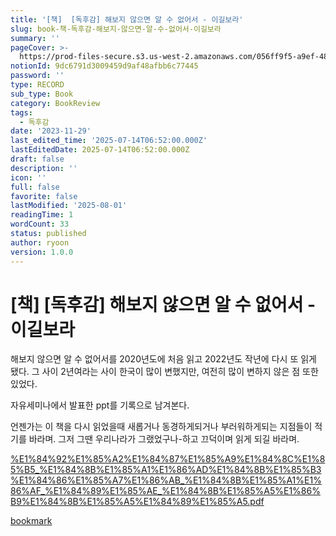 ```yaml
---
title: '[책]  [독후감] 해보지 않으면 알 수 없어서 - 이길보라'
slug: book-책-독후감-해보지-않으면-알-수-없어서-이길보라
summary: ''
pageCover: >-
  https://prod-files-secure.s3.us-west-2.amazonaws.com/056ff9f5-a9ef-486f-8acb-9eef51d06a2d/d763279f-f15a-46c7-8077-fbfad9120b74/Read.jpg?X-Amz-Algorithm=AWS4-HMAC-SHA256&X-Amz-Content-Sha256=UNSIGNED-PAYLOAD&X-Amz-Credential=ASIAZI2LB4666AURSNKZ%2F20250801%2Fus-west-2%2Fs3%2Faws4_request&X-Amz-Date=20250801T073147Z&X-Amz-Expires=3600&X-Amz-Security-Token=IQoJb3JpZ2luX2VjEL%2F%2F%2F%2F%2F%2F%2F%2F%2F%2F%2FwEaCXVzLXdlc3QtMiJHMEUCIDS3lMLgCRMfjgGtojH6dyVTXFEdnErxlTwW7FlSpkjnAiEAyOMaFzSdlovtsY4eoMi%2FzWyuK8x3Ujx8%2BDfOn5kA5eoqiAQI6P%2F%2F%2F%2F%2F%2F%2F%2F%2F%2FARAAGgw2Mzc0MjMxODM4MDUiDKcJSlTgbwPllxssmCrcA5ucreSIcgVyrR91muPdgFQpLexvr5rNqq8oLyIXgo%2BUIjIBti4IFPWzs%2BYAfVlT0Xrvnj7uzPrV03XVCFdAZxPF9xKEOF4Vvxzybp7676yZJvc4pC7asguGoRzk34vIxvyXlD6wcjhqn726HIoXsGOzS8i5I1HPI8Hv62MF739dqPHK0SxRt9O8VkgrPLGYAhNLEi7%2FHJEV6Ocfa3DYcwyBslZUKiXVwAWYNjL5%2BhQhtItoUoeW4NJP5d5gWpc03fEgUtJp7g7ItRGiKOmKsJ2PFOXNBtCjIGwCrItUTdulmQ%2FSgKo%2BtSe9vHgBd%2FcyykxoxTdZMydrI9b83U0MqBssrg0khnkyN0qGtC2RF7rN415HJQQCH%2BQQxzgglEIuuSF6dXRH0HW0TQ9Uzg1l6nZn6%2B45AkOPFTTaTgdZFfuj1427F8q0Opt%2BXyMrg5cEh0ZvqTmWhkL7l0n2ITbiH%2By5rI8D6BMxccoSGcCICiF574L5Nd5dNXRMuDlaTkWMli1iROvMlnBQ1Tw0ZhW35TJo0At1%2FGk22b4SLIOU%2BRe6IPcrozKINMojr%2FSMMk9RujTvrys2R3FI%2BIcat9VCmyiMbL4H5SgtMqYPyzLjzJvL7rVVWkZJ2%2FgvgsD6MOfQscQGOqUB8hRc%2FT7usJI%2FH5DethZHU8yYD7LESvKKKVwOmMS6967%2BpaskiW5pi38%2B44s8jOmJetMyhOuvZFLHtq%2FpxaBCEW9CJ6V1YX3p2O6q3gCQhTckOGCh72P2w8XfGpB1gwzDfVJ7VoKunNQeXfvblQfbG1wxA4U2jxajG8bX74PEShbrSrrvBBbsSJxCMqsTQpEFNIxdrlr9eNOG5P8bW61iVuK4bfvA&X-Amz-Signature=9c185e3e4918fad89b8d6e19bff7724c773fbadc25114f2a4871ca4fa4afce8a&X-Amz-SignedHeaders=host&x-amz-checksum-mode=ENABLED&x-id=GetObject
notionId: 9dc6791d3009459d9af48afbb6c77445
password: ''
type: RECORD
sub_type: Book
category: BookReview
tags:
  - 독후감
date: '2023-11-29'
last_edited_time: '2025-07-14T06:52:00.000Z'
lastEditedDate: 2025-07-14T06:52:00.000Z
draft: false
description: ''
icon: ''
full: false
favorite: false
lastModified: '2025-08-01'
readingTime: 1
wordCount: 33
status: published
author: ryoon
version: 1.0.0
---
```

# [책]  [독후감] 해보지 않으면 알 수 없어서 - 이길보라


해보지 않으면 알 수 없어서를 2020년도에 처음 읽고 2022년도 작년에 다시 또 읽게 됐다. 그 사이 2년여라는 사이 한국이 많이 변했지만, 여전히 많이 변하지 않은 점 또한 있었다.


자유세미나에서 발표한 ppt를 기록으로 남겨본다.


언젠가는 이 책을 다시 읽었을때 새롭거나 동경하게되거나 부러워하게되는 지점들이 적기를 바라며. 그저 그땐 우리나라가 그랬었구나-하고 끄덕이며 읽게 되길 바라며.


[%E1%84%92%E1%85%A2%E1%84%87%E1%85%A9%E1%84%8C%E1%85%B5_%E1%84%8B%E1%85%A1%E1%86%AD%E1%84%8B%E1%85%B3%E1%84%86%E1%85%A7%E1%86%AB_%E1%84%8B%E1%85%A1%E1%86%AF_%E1%84%89%E1%85%AE_%E1%84%8B%E1%85%A5%E1%86%B9%E1%84%8B%E1%85%A5%E1%84%89%E1%85%A5.pdf](https://prod-files-secure.s3.us-west-2.amazonaws.com/056ff9f5-a9ef-486f-8acb-9eef51d06a2d/8a480b9b-9e25-481d-9505-88981e48d1f4/%E1%84%92%E1%85%A2%E1%84%87%E1%85%A9%E1%84%8C%E1%85%B5_%E1%84%8B%E1%85%A1%E1%86%AD%E1%84%8B%E1%85%B3%E1%84%86%E1%85%A7%E1%86%AB_%E1%84%8B%E1%85%A1%E1%86%AF_%E1%84%89%E1%85%AE_%E1%84%8B%E1%85%A5%E1%86%B9%E1%84%8B%E1%85%A5%E1%84%89%E1%85%A5.pdf?X-Amz-Algorithm=AWS4-HMAC-SHA256&X-Amz-Content-Sha256=UNSIGNED-PAYLOAD&X-Amz-Credential=ASIAZI2LB466RL6RBJWC%2F20250801%2Fus-west-2%2Fs3%2Faws4_request&X-Amz-Date=20250801T073246Z&X-Amz-Expires=3600&X-Amz-Security-Token=IQoJb3JpZ2luX2VjEL%2F%2F%2F%2F%2F%2F%2F%2F%2F%2F%2FwEaCXVzLXdlc3QtMiJHMEUCIQDrP9UGOKSeRAqMFikMqRWKV%2FEz9J5xIc93d84rMfYqTwIgWuMQuhDL%2FEUv3l%2Bvh2jbRaolO3QgQ%2FE8Bfs61A40nr8qiAQI6P%2F%2F%2F%2F%2F%2F%2F%2F%2F%2FARAAGgw2Mzc0MjMxODM4MDUiDKw8f1kQ%2FtwCuh3nAyrcA7UqkDLCAfuGyE4%2Fo8acp0k2IOpaDMz9QmkOHAfm1o60WwcDRjRDCe%2B7r9ZbNGn8gqVkklUaHeyJ8pnHkM1QbICNsTDtjR1ZoTQgeUW0xBZJnqio8%2FQCRz3pIbIBxnui1d64Om2X5%2BRU7n6wN9ueyX01bkOsIuE5zJdHSBUVlckkAiW%2BH4YOkivkZXQ7CRoYws7sluuql0Jx926yT3BIDD8lWtlooXX%2BSUHOOVyckVVqf0stKuj7EM4ox7d9AR%2FEAqLGGluwkyO29DvBG0fHWMLjdTYfeEapb%2BoJpIo7AAb2%2FlRIDFA2OZJtlKNXy6yTLeav3hWXKiDwH8W4UsyH8J0StkZqqqgc%2BpwLNK3I2Tn%2BC6unEVOHxGHDbkgj5V7RNisabeQiLKJPWZC1bHTj3NFfA0YikTHH5O6CQ%2BmkIXttA0Qhd8%2FNc0nrC%2BKTLbCpLseUX33WdWykhT6%2F1eGx5erNVaJOC0BB%2BT3AwM4umgl00geCkaIaBcTpHqxTLDCDSvKkTJa%2FO2BcyOpP4uadCXqWmbB3C3oyrLCNE38jfjwCoJYbFprSOqJw%2FLBCe7QL7XyQBaLGAsDsWHRMZQmkunTPAcl9Xm96wfQLRz5RmPBVI6H1KOg9Ac%2BuTBLAMILRscQGOqUBHcn78jk7uN6nbV3b7N6Y0kONGj%2BAfYAPYE7mlN93oFrQx8K2FSixnqZK8gyxQ9RdZtsRk4qAP4NRSIG9lo6jXYmyNeczkrym7DriNDkm3fjt2P1MPxXzfyzDIzRGTGqHRpZtgPTPHv3fTZ4Lvgevs1shTUpzSQeI3SFI9VpW4DyX0LZCKrY7o5Sy8pATWUQGLVs1SIoZMYvn3n143eDCYzFhkQP6&X-Amz-Signature=1742fca07ba74af3c822ed8bf554767344f9647dfbd4b7c070af8c109a28156c&X-Amz-SignedHeaders=host&x-amz-checksum-mode=ENABLED&x-id=GetObject)


[bookmark](https://www.canva.com/design/DAFSryAGYps/RSh8AP44BHYIpwk00ENVxQ/view?utm_content=DAFSryAGYps&utm_campaign=share_your_design&utm_medium=link&utm_source=shareyourdesignpanel#12)

